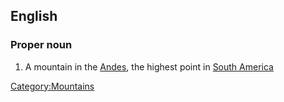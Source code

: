 ==English==
{{wikipedia}}
===Proper noun===
{{en-proper noun}}

# A mountain in the [[Andes]], the highest point in [[South America]]

[[Category:Mountains]]